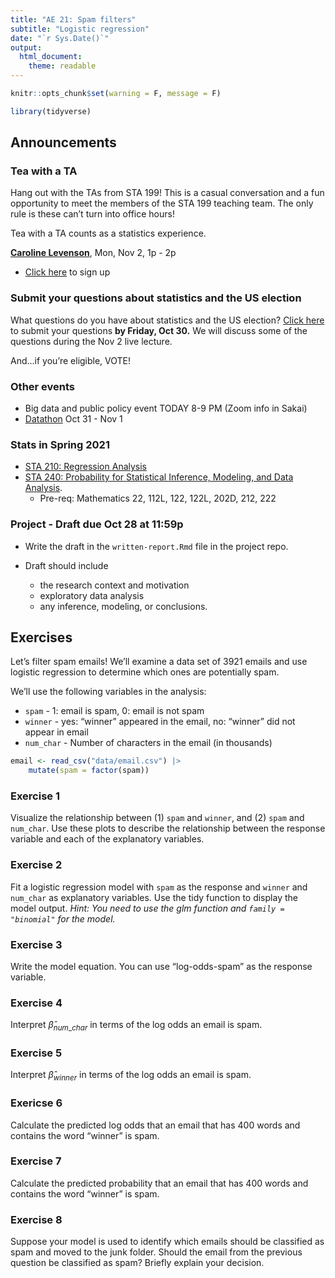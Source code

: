 ```yaml
---
title: "AE 21: Spam filters"
subtitle: "Logistic regression"
date: "`r Sys.Date()`"
output: 
  html_document:
    theme: readable
---
```


```r
knitr::opts_chunk$set(warning = F, message = F)
```

```r
library(tidyverse)
```

## Announcements 

### Tea with a TA 

Hang out with the TAs from STA 199! This is a casual conversation and a fun opportunity to meet the members of the STA 199 teaching team. The only rule is these can't turn into office hours! 

Tea with a TA counts as a statistics experience.

[**Caroline Levenson**](https://www.linkedin.com/in/carolinelevenson/), Mon, Nov 2, 1p - 2p

  - [Click here](https://forms.gle/FucAXE6bLeJVyqRY9) to sign up
 
### Submit your questions about statistics and the US election

What questions do you have about statistics and the US election? [Click here](https://forms.gle/6239XcARuuWe4MBw5) to submit your questions **by Friday, Oct 30.** We will discuss some of the questions during the Nov 2 live lecture. 

And...if you're eligible, VOTE!

### Other events 

- Big data and public policy event TODAY 8-9 PM (Zoom info in Sakai)
- [Datathon](https://dukeml.org/datathon/) Oct 31  - Nov 1

### Stats in Spring 2021

- [STA 210: Regression Analysis](https://stat.duke.edu/courses/regression-analysis-0)
- [STA 240: Probability for Statistical Inference, Modeling, and Data Analysis](https://stat.duke.edu/courses/probability-statistical-inference-modeling-and-data-analysis).
  - Pre-req: Mathematics 22, 112L, 122, 122L, 202D, 212, 222


### Project - Draft due Oct 28 at 11:59p

- Write the draft in the `written-report.Rmd` file in the project repo. 

- Draft should include 
   - the research context and motivation
   - exploratory data analysis
   - any inference, modeling, or conclusions.

## Exercises 

Let's filter spam emails! We'll examine a data set of 3921 emails and use logistic regression to determine which ones are potentially spam. 

We'll use the following variables in the analysis: 

- `spam` - 1: email is spam, 0: email is not spam
- `winner` - yes: "winner" appeared in the email, no: "winner" did not appear in email
- `num_char` - Number of characters in the email  (in thousands)

```r
email <- read_csv("data/email.csv") |>
    mutate(spam = factor(spam))
```


### Exercise 1

Visualize the relationship between (1) `spam` and `winner`, and (2) `spam` and `num_char`. Use these plots to describe the relationship between the response variable and each of the explanatory variables. 

### Exercise 2

Fit a logistic regression model with `spam` as the response and `winner` and `num_char` as explanatory variables. Use the tidy function to display the model output. *Hint: You need to use the glm function and `family = "binomial"` for the model.*

### Exercise 3

Write the model equation. You can use "log-odds-spam" as the response variable.

### Exercise 4

Interpret $\hat{\beta}_{num\_char}$ in terms of the log odds an email is spam. 

### Exercise 5

Interpret $\hat{\beta}_{winner}$ in terms of the log odds an email is spam. 

### Exericse 6

Calculate the predicted log odds that an email that has 400 words and contains the word "winner" is spam. 


### Exercise 7

Calculate the predicted probability that an email that has 400 words and contains the word "winner" is spam. 


### Exercise 8

Suppose your model is used to identify which emails should be classified as spam and moved to the junk folder. Should the email from the previous question be classified as spam? Briefly explain your decision. 
